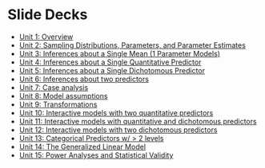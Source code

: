 # Slide Decks {.unnumbered}


- [Unit 1: Overview](https://jjcurtin.quarto.pub/01_overview/)
- [Unit 2: Sampling Distributions, Parameters, and Parameter Estimates](https://jjcurtin.quarto.pub/02_sampling_distributions/)
- [Unit 3: Inferences about a Single Mean (1 Parameter Models)](https://jjcurtin.quarto.pub/03_single_mean/)
- [Unit 4: Inferences about a Single Quantitative Predictor](https://jjcurtin.quarto.pub/04_single_quantitative/)
- [Unit 5: Inferences about a Single Dichotomous Predictor](https://jjcurtin.quarto.pub/05_single_dichotomous/)
- [Unit 6: Inferences about two predictors](https://jjcurtin.quarto.pub/06_two_predictors/)
- [Unit 7: Case analysis](https://jjcurtin.quarto.pub/07_case_analysis/)
- [Unit 8: Model assumptions](https://jjcurtin.quarto.pub/08_model_assumptions/)
- [Unit 9: Transformations](https://jjcurtin.quarto.pub/09_transformations/)
- [Unit 10: Interactive models with two quantitative predictors](https://jjcurtin.quarto.pub/10_interactions_two_quantitative/)
- [Unit 11: Interactive models with quantitative and dichotomous predictors](https://jjcurtin.quarto.pub/11_interactions_quantitative_and_dichotomous/)
- [Unit 12: Interactive models with two dichotomous predictors](https://jjcurtin.quarto.pub/12_interactions_two_dichotomous/)
- [Unit 13: Categorical Predictors w/ > 2 levels](https://jjcurtin.quarto.pub/13_categorical_variables/)
- [Unit 14: The Generalized Linear Model](https://jjcurtin.quarto.pub/14_the_generalized_linear_model/)
- [Unit 15: Power Analyses and Statistical Validity](https://jjcurtin.quarto.pub/15_power/)